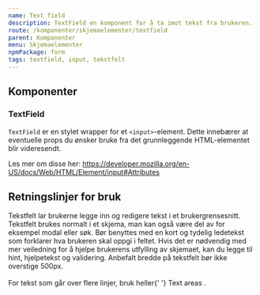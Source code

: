 ```yaml
---
name: Text field
description: TextField en komponent for å ta imot tekst fra brukeren.
route: /komponenter/skjemaelementer/textfield
parent: Komponenter
menu: Skjemaelementer
npmPackage: form
tags: textfield, input, tekstfelt
---
```



<PageHeader />

<Playground props={textfield}>
  <TextField></TextField>
</Playground>

## Komponenter

### TextField

<ImportStatement imports="TextField" />
<Props of={TextField} />

`TextField` er en stylet wrapper for et `<input>`-element.
Dette innebærer at eventuelle props du ønsker bruke fra det grunnleggende HTML-elementet blir videresendt.

Les mer om disse her:
https://developer.mozilla.org/en-US/docs/Web/HTML/Element/input#Attributes

## Retningslinjer for bruk

<div>
  Tekstfelt lar brukerne legge inn og redigere tekst i et brukergrensesnitt.
  Tekstfelt brukes normalt i et skjema, man kan også være del av for eksempel
  modal eller søk. Bør benyttes med en kort og tydelig ledetekst som forklarer
  hva brukeren skal oppgi i feltet. Hvis det er nødvendig med mer veiledning for
  å hjelpe brukerens utfylling av skjemaet, kan du legge til hint, hjelpetekst
  og validering. Anbefalt bredde på tekstfelt bør ikke overstige 500px.
</div>
<br />
<div>
  For tekst som går over flere linjer, bruk heller{' '}
  <LinkText as={Link} to="/komponenter/skjemaelementer/textarea">
    Text areas
  </LinkText>
  .
</div>
